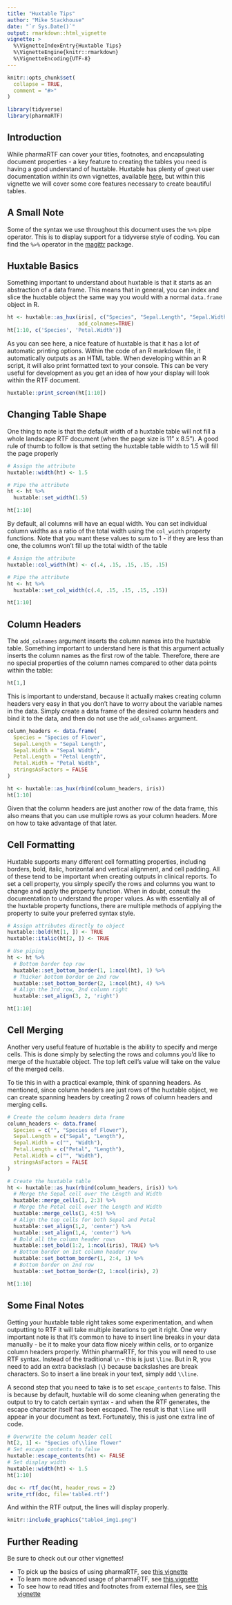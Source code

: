 ```yaml
---
title: "Huxtable Tips"
author: "Mike Stackhouse"
date: "`r Sys.Date()`"
output: rmarkdown::html_vignette
vignette: >
  %\VignetteIndexEntry{Huxtable Tips}
  %\VignetteEngine{knitr::rmarkdown}
  %\VignetteEncoding{UTF-8}
---
```


```r
knitr::opts_chunk$set(
  collapse = TRUE,
  comment = "#>"
)

library(tidyverse)
library(pharmaRTF)
```

## Introduction

While pharmaRTF can cover your titles, footnotes, and encapsulating document properties - a key feature to creating the tables you need is having a good understand of huxtable. Huxtable has plenty of great user documentation within its own vignettes, available [here](https://hughjonesd.github.io/huxtable/), but within this vignette we will cover some core features necessary to create beautiful tables. 

## A Small Note

Some of the syntax we use throughout this document uses the `%>%` pipe operator. This is to display support for a tidyverse style of coding. You can find the `%>%` operator in the [magittr](https://cran.r-project.org/package=magrittr/vignettes/magrittr.html) package.

## Huxtable Basics

Something important to understand about huxtable is that it starts as an abstraction of a data frame. This means that in general, you can index and slice the huxtable object the same way you would with a normal `data.frame` object in R. 

```r
ht <- huxtable::as_hux(iris[, c("Species", "Sepal.Length", "Sepal.Width", "Petal.Length", "Petal.Width")], 
                       add_colnames=TRUE)
ht[1:10, c('Species', 'Petal.Width')]
```

As you can see here, a nice feature of huxtable is that it has a lot of automatic printing options. Within the code of an R markdown file, it automatically outputs as an HTML table. When developing within an R script, it will also print formatted text to your console. This can be very useful for development as you get an idea of how your display will look within the RTF document.

```r
huxtable::print_screen(ht[1:10])
```

## Changing Table Shape

One thing to note is that the default width of a huxtable table will not fill a whole landscape RTF document (when the page size is 11" x 8.5"). A good rule of thumb to follow is that setting the huxtable table width to 1.5 will fill the page properly

```r
# Assign the attribute
huxtable::width(ht) <- 1.5

# Pipe the attribute
ht <- ht %>% 
  huxtable::set_width(1.5)

ht[1:10]

```

By default, all columns will have an equal width. You can set individual column widths as a ratio of the total width using the `col_width` property functions. Note that you want these values to sum to 1 - if they are less than one, the columns won't fill up the total width of the table

```r
# Assign the attribute
huxtable::col_width(ht) <- c(.4, .15, .15, .15, .15)

# Pipe the attribute
ht <- ht %>% 
  huxtable::set_col_width(c(.4, .15, .15, .15, .15))

ht[1:10]

```

## Column Headers

The `add_colnames` argument inserts the column names into the huxtable table. Something important to understand here is that this argument actually inserts the column names as the first row of the table. Therefore, there are no special properties of the column names compared to other data points within the table:
```r
ht[1,]
```

This is important to understand, because it actually makes creating column headers very easy in that you don't have to worry about the variable names in the data. Simply create a data frame of the desired column headers and bind it to the data, and then do not use the `add_colnames` argument. 

```r
column_headers <- data.frame(
  Species = "Species of Flower",
  Sepal.Length = "Sepal Length",
  Sepal.Width = "Sepal Width",
  Petal.Length = "Petal Length",
  Petal.Width = "Petal Width",
  stringsAsFactors = FALSE
)

ht <- huxtable::as_hux(rbind(column_headers, iris))
ht[1:10]
```
 
Given that the column headers are just another row of the data frame, this also means that you can use multiple rows as your column headers. More on how to take advantage of that later. 

## Cell Formatting

Huxtable supports many different cell formatting properties, including borders, bold, italic, horizontal and vertical alignment, and cell padding. All of these tend to be important when creating outputs in clinical reports. To set a cell property, you simply specify the rows and columns you want to change and apply the property function. When in doubt, consult the documentation to understand the proper values. As with essentially all of the huxtable property functions, there are multiple methods of applying the property to suite your preferred syntax style.

```r
# Assign attributes directly to object
huxtable::bold(ht[1, ]) <- TRUE
huxtable::italic(ht[2, ]) <- TRUE

# Use piping
ht <- ht %>%
  # Bottom border top row
  huxtable::set_bottom_border(1, 1:ncol(ht), 1) %>% 
  # Thicker bottom border on 2nd row
  huxtable::set_bottom_border(2, 1:ncol(ht), 4) %>% 
  # Align the 3rd row, 2nd column right
  huxtable::set_align(3, 2, 'right') 

ht[1:10]

```

## Cell Merging

Another very useful feature of huxtable is the ability to specify and merge cells. This is done simply by selecting the rows and columns you'd like to merge of the huxtable object. The top left cell's value will take on the value of the merged cells. 

To tie this in with a practical example, think of spanning headers. As mentioned, since column headers are just rows of the huxtable object, we can create spanning headers by creating 2 rows of column headers and merging cells.

```r

# Create the column headers data frame
column_headers <- data.frame(
  Species = c("", "Species of Flower"),
  Sepal.Length = c("Sepal", "Length"),
  Sepal.Width = c("", "Width"),
  Petal.Length = c("Petal", "Length"),
  Petal.Width = c("", "Width"),
  stringsAsFactors = FALSE
)

# Create the huxtable table
ht <- huxtable::as_hux(rbind(column_headers, iris)) %>% 
  # Merge the Sepal cell over the Length and Width
  huxtable::merge_cells(1, 2:3) %>% 
  # Merge the Petal cell over the Length and Width
  huxtable::merge_cells(1, 4:5) %>% 
  # Align the top cells for both Sepal and Petal
  huxtable::set_align(1,2, 'center') %>% 
  huxtable::set_align(1,4, 'center') %>% 
  # Bold all the column header rows
  huxtable::set_bold(1:2, 1:ncol(iris), TRUE) %>% 
  # Bottom border on 1st column header row 
  huxtable::set_bottom_border(1, 2:4, 1) %>% 
  # Bottom border on 2nd row
  huxtable::set_bottom_border(2, 1:ncol(iris), 2)

ht[1:10]
```

## Some Final Notes

Getting your huxtable table right takes some experimentation, and when outputting to RTF it will take multiple iterations to get it right. One very important note is that it's common to have to insert line breaks in your data manually - be it to make your data flow nicely within cells, or to organize column headers properly. Within pharmaRTF, for this you will need to use RTF syntax. Instead of the traditional `\n` - this is just `\line`. But in R, you need to add an extra backslash (`\`) because backslashes are break characters. So to insert a line break in your text, simply add `\\line `. 

A second step that you need to take is to set `escape_contents` to false. This is because by default, huxtable will do some cleaning when generating the output to try to catch certain syntax - and when the RTF generates, the escape character itself has been escaped. The result is that `\line` will appear in your document as text. Fortunately, this is just one extra line of code. 

```r
# Overwrite the column header cell
ht[2, 1] <- "Species of\\line flower"
# Set escape contents to false
huxtable::escape_contents(ht) <- FALSE
# Set display width
huxtable::width(ht) <- 1.5
ht[1:10]

doc <- rtf_doc(ht, header_rows = 2)
write_rtf(doc, file='table4.rtf')
```

And within the RTF output, the lines will display properly. 

```r
knitr::include_graphics("table4_img1.png")
```

## Further Reading

Be sure to check out our other vignettes!

- To pick up the basics of using pharmaRTF, see [this vignette](https://atorus-research.github.io/pharmaRTF.html)
- To learn more advanced usage of pharmaRTF, see [this vignette](https://atorus-research.github.io/advanced_usage.html)
- To see how to read titles and footnotes from external files, see [this vignette](https://atorus-research.github.io/tf_from_file.html)
